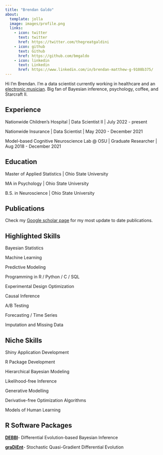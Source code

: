 ```yaml
---
title: "Brendan Galdo"
about:
  template: jolla
  image: images/profile.png
  links:
    - icon: twitter
      text: twitter
      href: https://twitter.com/thegreatgaldini
    - icon: github
      text: Github
      href: https://github.com/bmgaldo
    - icon: linkedin
      text: Linkedin
      href: https://www.linkedin.com/in/brendan-matthew-g-9108b375/
---
```


Hi I'm Brendan. I'm a data scientist currently working in healthcare and an [electronic musician](https://mrfijiwiji.com). Big fan of Bayesian inference, psychology, coffee, and Starcraft II.

## Experience

Nationwide Children's Hospital \| Data Scientist II \| July 2022 - present

Nationwide Insurance \| Data Scientist \| May 2020 - December 2021

Model-based Cognitive Neuroscience Lab @ OSU \| Graduate Researcher \| Aug 2018 - December 2021

## Education

Master of Applied Statistics \| Ohio State University

MA in Psychology \| Ohio State University

B.S. in Neuroscience \| Ohio State University

## Publications

Check my [Google scholar page](https://scholar.google.com/citations?user=-JLmY3sAAAAJ&hl=en&oi=ao) for my most update to date publications.

## Highlighted Skills

Bayesian Statistics

Machine Learning

Predictive Modeling

Programming in R / Python / C / SQL

Experimental Design Optimization

Causal Inference

A/B Testing

Forecasting / Time Series

Imputation and Missing Data

## Niche Skills

Shiny Application Development

R Package Development

Hierarchical Bayesian Modeling

Likelihood-free Inference

Generative Modelling

Derivative-free Optimization Algorithms

Models of Human Learning

## R Software Packages

[**DEBBI**](https://cran.r-project.org/web/packages/DEBBI/index.html)- Differential Evolution-based Bayesian Inference

[**graDiEnt**](https://cran.r-project.org/web/packages/graDiEnt/index.html)- Stochastic Quasi-Gradient Differential Evolution
